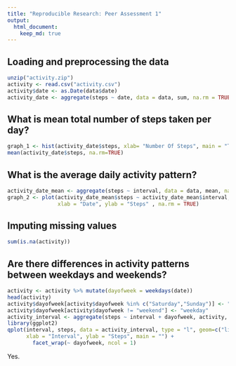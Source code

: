 ```yaml
---
title: "Reproducible Research: Peer Assessment 1"
output: 
  html_document:
    keep_md: true
---
```



## Loading and preprocessing the data
```r
unzip("activity.zip")
activity <- read.csv("activity.csv")
activity$date <- as.Date(data$date)
activity_date <- aggregate(steps ~ date, data = data, sum, na.rm = TRUE)
```
## What is mean total number of steps taken per day?
```r
graph_1 <- hist(activity_date$steps, xlab= "Number Of Steps", main = "Total Steps Per Day")
mean(activity_date$steps, na.rm=TRUE)
```
## What is the average daily activity pattern?
```r
activity_date_mean <- aggregate(steps ~ interval, data = data, mean, na.rm = TRUE)
graph_2 <- plot(activity_date_mean$steps ~ activity_date_mean$interval, type = "l", 
                xlab = "Date", ylab = "Steps" , na.rm = TRUE)
```
## Imputing missing values
```r
sum(is.na(activity))
```
## Are there differences in activity patterns between weekdays and weekends?
```r
activity <- activity %>% mutate(dayofweek = weekdays(date))
head(activity)
activity$dayofweek[activity$dayofweek %in% c("Saturday","Sunday")] <- "weekend"
activity$dayofweek[activity$dayofweek != "weekend"] <- "weekday"
activity_interval <- aggregate(steps ~ interval + dayofweek, activity, mean)
library(ggplot2)
qplot(interval, steps, data = activity_interval, type = "l", geom=c("line"),
      xlab = "Interval", ylab = "Steps", main = "") +
        facet_wrap(~ dayofweek, ncol = 1)
```
Yes. 